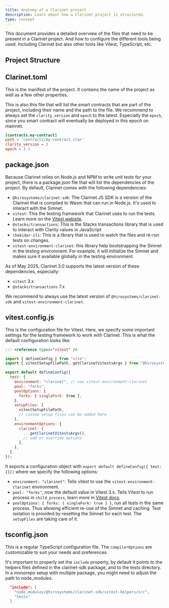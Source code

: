 ```yaml
---
title: Anatomy of a Clarinet project
description: Learn about how a Clarinet project is structured.
type: concept
---
```



This document provides a detailed overview of the files that need to be present in a Clarinet
project. And how to configure the different tools being used. Including Clarinet but also other
tools like Vitest, TypeScript, etc.

## Project Structure

<Files className='pointer-events-none'>
  <File name="Clarinet.toml" />
  <Folder name="contracts" defaultOpen>
    <File name="my-contract.clar" />
  </Folder>
  <File name="package.json" />
  <Folder name="settings" defaultOpen>
    <File name="Devnet.toml" />
    <File name="Mainnet.toml" />
    <File name="Testnet.toml" />
  </Folder>
  <Folder name="tests" defaultOpen>
    <File name="my-contract.test.ts" />
  </Folder>
  <File name="tsconfig.json" />
  <File name="vitest.config.js" />
</Files>

## Clarinet.toml

This is the manifest of the project. It contains the name of the project as well as a few other
properties.

This is also this file that will list the smart contracts that are part of the project, including
their name and the path to the file. We recommend to always set the `clarity_version` and `epoch` to
the latest. Especially the `epoch`, since you smart contract will eventually be deployed in this
epoch on mainnet.

```toml
[contracts.my-contract]
path = 'contracts/my-contract.clar'
clarity_version = 3
epoch = 3.1
```

## package.json

Because Clarinet relies on Node.js and NPM to write unit tests for your project, there is a
package.json file that will list the dependencies of the project. By default, Clarinet comes with
the following dependencies:

- `@hirosystems/clarinet-sdk`: The Clarinet JS SDK is a version of the Clarinet that is compiled to
  Wasm that can run in Node.js. It's used to interact with the Simnet.
- `vitest`: This the testing framework that Clarinet uses to run the tests. Learn more on the
  [Vitest website](https://vitest.dev/).
- `@stacks/transactions`: This is the Stacks transactions library that is used to interact with
  Clarity values in JavaScript
- `chokidar-cli`: This is a library that is used to watch the files and re-run tests on changes.
- `vitest-environment-clarinet`: this library help bootstrapping the Simnet in the testing
  environment. For example, it will initialize the Simnet and makes sure it available globally in
  the testing environment.

As of May 2025, Clarinet 3.0 supports the latest version of these dependencies, especially:

- `vitest` 3.x
- `@stacks/transactions` 7.x

We recommend to always use the latest version of `@hirosystems/clarinet-sdk` and
`vitest-environment-clarinet`.

## vitest.config.js

This is the configuration file for Vitest. Here, we specify some important settings for the testing
framework to work with Clarinet. This is what the default configuration looks like:

```js
/// <reference types="vitest" />

import { defineConfig } from "vite";
import { vitestSetupFilePath, getClarinetVitestsArgv } from "@hirosystems/clarinet-sdk/vitest";

export default defineConfig({
  test: {
    environment: "clarinet", // use vitest-environment-clarinet
    pool: "forks",
    poolOptions: {
      forks: { singleFork: true },
    },
    setupFiles: [
      vitestSetupFilePath,
      // custom setup files can be added here
    ],
    environmentOptions: {
      clarinet: {
        ...getClarinetVitestsArgv(),
        // add or override options
      },
    },
  },
});
```

It exports a configuration object with `export default defineConfig({ test: {}})` where we specify
the following options:

- `environment: "clarinet"`: Tells vitest to use the `vitest-environment-clarinet` environment.
- `pool: "forks"`, now the default value in Vitest 3.x. Tells Vitest to run process in
  `child_process`, learn more in [Vitest docs](https://vitest.dev/config/#pool).
- `poolOptions: { forks: { singleFork: true } }`, run all tests in the same process. Thus allowing
  efficient re-use of the Simnet and caching. Test isolation is provided by resetting the Simnet for
  each test. The `setupFiles` are taking care of it.

## tsconfig.json

This is a regular TypeScript configuration file. The `compilerOptions` are customizable to suit your
needs and preferences.

It's important to properly set the `include` property, by default it points to the helpers files
defined in the clarinet-sdk package, and to the tests directory. In a monorepo setup with multiple
package, you might need to adjust the path to node_modules.

```json
  "include": [
    "node_modules/@hirosystems/clarinet-sdk/vitest-helpers/src",
    "tests"
  ]
```
